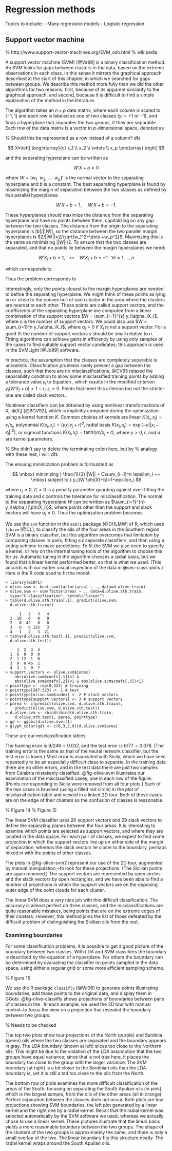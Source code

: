# Regression methods

Topics to include: 
- Many regression models
- Logistic regression

\index{classification methods!support vector machine (SVM)}

## Support vector machine

% http://www.support-vector-machines.org/SVM_osh.html
% wikipedia

A support vector machine (SVM) [@Va99] is a binary classification
method.  An SVM looks for gaps between clusters in the data, based on the extreme observations in each class. In this sense it mirrors the graphical approach described at the start of this chapter, in which we searched for gaps between groups. We describe this method more fully than we did the other algorithms for two reasons: first, because of its apparent similarity to the graphical approach, and second, because it is difficult to find a simple explanation of the method in the literature.

The algorithm takes an $n \times p$ data matrix, where each column is scaled to $[-1,1]$ and each row is labeled as one of two classes ($y_i=+1$ or $-1$), and finds a hyperplane that separates the two groups, if they are separable. Each row of the data matrix is a vector in $p$-dimensional space, denoted as

% Should this be represented as a row instead of a column?  dfs

$$
X=\left[ \begin{array}{c}
  x_1 \\ x_2 \\ \vdots \\ x_p \end{array} \right]
$$

\noindent and the separating hyperplane can be written as

$$
W'X + b = 0
$$

\noindent where $W = [ w_1~~ w_2 ~~ \dots ~~ w_p]'$ is the normal
vector to the separating hyperplane and $b$ is a constant.  The best separating hyperplane is found by maximizing the margin of separation between the two classes as defined by two parallel hyperplanes:

$$
W'X + b = 1, ~~~~~ W'X + b = -1.
$$

\noindent These hyperplanes should maximize the distance from the
separating hyperplane and have no points between them, capitalizing on any gap between the two classes. The distance from the origin to the
separating hyperplane is $|b|/||W||$, so the distance between the
two parallel margin hyperplanes is $2/||W||=2/\sqrt{w_1^2+\dots
+w_p^2}$. Maximizing this is the same as minimizing $||W||/2$. To
ensure that the two classes are separated, and that no points lie
between the margin hyperplanes we need:

$$
W'X_i + b \geq 1, ~~~\mbox{  or  } ~~~W'X_i + b \leq -1 ~~~\forall i=1, ..., n
$$

\noindent which corresponds to

\begin{eqnarray}
y_i(W'X_i+b)\geq 1 ~~~\forall i=1, ..., n
\label{svm-crit}
\end{eqnarray}

\noindent Thus the problem corresponds to
\begin{quote} 
{\em minimizing} $\frac{||W||}{2}$ {\em subject to }
$y_i(X_iW+b)\geq~1 ~~~\forall i=1, ..., n$.
\end{quote}

\index{SVMLight}

\noindent Interestingly, only the points closest to the margin
hyperplanes are needed to define the separating hyperplane. We might think of these points as lying on or close to the convex hull of each cluster in the area where the clusters are nearest to each other. These points are called support vectors, and the coefficients of the separating hyperplane are computed from a linear combination of the support vectors $W = \sum_{i=1}^{s} y_i\alpha_iX_i$, where $s$ is the number of support vectors.  We could also use $W = \sum_{i=1}^n y_i\alpha_iX_i$, where $\alpha_i=0$ if $X_i$ is not a support vector. For a good fit the number of support vectors $s$ should be small relative to $n$. Fitting algorithms can achieve gains in efficiency by using only samples of the cases to find suitable support vector candidates; this approach is used in the SVMLight
[@Jo99] software.

In practice, the assumption that the classes are completely separable is unrealistic. Classification problems rarely present a gap between the classes, such that there are no misclassifications.
@CV95 relaxed the separability condition to allow some
misclassified training points by adding a tolerance value $\epsilon_i$ to Equation \ref{svm-crit}, which results in the modified criterion $y_i(W'X_i+b)>1-\epsilon_i, \epsilon_i\geq 0$. Points that meet this criterion but not the stricter one are called slack vectors.

Nonlinear classifiers can be obtained by using nonlinear
transformations of $X_i$, $\phi(X_i)$ [@BGV92], which is
implicitly computed during the optimization using a kernel function
$K$. Common choices of kernels are linear
$K(x_i,x_j)=x_i'x_j$, polynomial
$K(x_i,x_j)=(\gamma x_i'x_j+r)^d$, radial basis
$K(x_i,x_j)=\exp(-\gamma ||x_i-x_j||^2)$, or sigmoid
functions $K(x_i,x_j)=\mbox{tanh}(\gamma x_i'x_j+r)$, where
$\gamma>0, r,$ and $d$ are kernel parameters.

% She didn't say to delete the terminating colon here, but by 
% analogy with these rest, I will.  dfs

The ensuing minimization problem is formulated as

$$
\mbox{ minimizing } \frac{1}{2}||W|| + C\sum_{i=1}^n \epsilon_i ~~ \mbox{ subject to } 
y_i(W'\phi(X)+b)>1-\epsilon_i
$$

\noindent where $\epsilon_i\geq 0$, $C>0$ is a penalty parameter guarding  against over-fitting the training data and $\epsilon$ controls the tolerance for misclassification. The normal to the separating hyperplane $W$ can be written as $\sum_{i=1}^{n}
y_i\alpha_i{\phi(X_i)}$, where points other than the support and
slack vectors will have $\alpha_i=0$.  Thus the optimization problem becomes

\begin{eqnarray*}
\mbox{ minimizing } \frac{1}{2} \sum_{i=1}^n\sum_{j=1}^n y_iy_j\alpha_i\alpha_jK(X_i,X_j)+C\sum_{i=1}^n \epsilon_i \\ ~~~~~~~~~~~\mbox{ subject to } 
y_i(W'\phi(X)+b)>1-\epsilon_i
\end{eqnarray*}

\index{R package!e1071}
\index{R package!libsvm}

We use the `svm` function in the `e1071` package
[@DHLMW] of R, which uses `libsvm` [@CL], to classify
the oils of the four areas in the Southern region.  SVM is a binary classifier, but this algorithm overcomes that limitation by comparing classes in pairs, fitting six separate classifiers, and then using a voting scheme to make predictions. To fit the SVM we also need to specify a kernel, or rely on the internal tuning tools of the algorithm to choose this for us.  Automatic tuning in the algorithm chooses a radial basis, but we found that a linear kernel performed better, so that is what we used. (This accords with our earlier visual inspection of the data in @sec-class-plots.)  Here is the R code used to fit the model:

```
> library(e1071)
> olive.svm <- best.svm(factor(area) ~ ., data=d.olive.train)
> olive.svm <- svm(factor(area) ~ ., data=d.olive.sth.train, 
  type="C-classification", kernel="linear")
> table(d.olive.sth.train[,1], predict(olive.svm, 
  d.olive.sth.train))
   
      1   2   3   4
  1  19   0   0   0
  2   0  42   0   0
  3   0   0 155   3
  4   1   2   3  21
> table(d.olive.sth.test[,1], predict(olive.svm, 
  d.olive.sth.test))
   
     1  2  3  4
  1  6  0  0  0
  2  1 12  1  0
  3  0  0 46  2
  4  1  1  0  7
> support.vectors <- olive.svm$index[
    abs(olive.svm$coefs[,1])<1 &
    abs(olive.svm$coefs[,2])<1 & abs(olive.svm$coefs[,3])<1]
> pointtype <- rep(0,323) # training
> pointtype[247:323] <- 1 # test
> pointtype[olive.svm$index] <- 2 # slack vectors
> pointtype[support.vectors] <- 3 # support vectors
> parea <- c(predict(olive.svm, d.olive.sth.train),
    predict(olive.svm, d.olive.sth.test))
> d.olive.svm <- cbind(rbind(d.olive.sth.train, 
    d.olive.sth.test), parea, pointtype)
> gd <- ggobi(d.olive.svm)[1]
> glyph_color(gd) <- c(6,3,2,9)[d.olive.svm$area]
```

\noindent These are our misclassification tables:

\smallskip
\noindent \emph{Training:}
\begin{center}
\begin{tabular}{l@{\hspace{.3in}}r@{\hspace{1em}}r@{\hspace{1em}}r@{\hspace{1em}}r@{\hspace{1.5em}}r@{\hspace{2em}}r}
\B & & \multicolumn{4}{c}{Predicted \Vbl{area}} & Error \\

\T & & \multicolumn{1}{c}{North}  & \multicolumn{1}{c}{Calabria} & \multicolumn{1}{c}{South}  & \multicolumn{1}{c}{Sicily} &  \\
\B & & \multicolumn{1}{c}{Apulia} &  & \multicolumn{1}{c}{Apulia} & & \\  \cline{3-7}

\T         & North Apulia & 19 & 0 & 0 & 0 & 0.000\\
\Vbl{area} & Calabria & 0 & 42 & 0 &  0 & 0.000\\
           & South Apulia & 0 & 0 & 155 & {\bf 3} & 0.019\\
\B         & Sicily & {\bf 1} & {\bf 2} & {\bf 3} & 21 & 0.222 \\ \cline{3-7}
\T         &        &         &         &         &    & 0.037
\end{tabular}
\end{center}

\bigskip

\noindent \emph {Test:}
\begin{center}
\begin{tabular}{l@{\hspace{.3in}}r@{\hspace{1em}}r@{\hspace{1em}}r@{\hspace{1em}}r@{\hspace{1.5em}}r@{\hspace{2em}}r}
\B & & \multicolumn{4}{c}{Predicted \Vbl{area}} & Error \\

\T & & \multicolumn{1}{c}{North}  & \multicolumn{1}{c}{Calabria} & \multicolumn{1}{c}{South}  & \multicolumn{1}{c}{Sicily} &  \\
\B & & \multicolumn{1}{c}{Apulia} &  & \multicolumn{1}{c}{Apulia} & & \\  \cline{3-7}

\T         & North Apulia & 6 & 0 & 0 & 0 & 0.000\\
\Vbl{area} & Calabria & {\bf 1} & 12 & {\bf 1} &  0 & 0.143\\
           & South Apulia & 0 & 0 & 46 & {\bf 2} & 0.042\\
\B         & Sicily & {\bf 1} & {\bf 1} & 0 & 7 & 0.286 \\  \cline{3-7}
\T         &        &         &         &         &    & 0.078
\end{tabular}
\end{center}
\bigskip

\noindent The training error is $9/246=0.037$, and the test error is
$6/77=0.078$.  (The training error is the same as that of the neural network classifier, but the test error is lower.)  Most error is associated with Sicily, which we have seen repeatedly to be an especially difficult class to separate.  In the training data there are no other errors, and in the test data there are just two samples from Calabria mistakenly classified. @fig-olive-svm illustrates our examination of the misclassified cases, one in each row of the figure. (Points corresponding to Sicily were removed from all four plots.)  Each of the two cases is brushed (using a filled red
circle) in the plot of misclassification table and viewed in a linked 2D tour.  \index{brushing!linked}\index{tour!grand} Both of these cases are on the edge of their clusters so the confusion of classes is reasonable.

% Figure 14
\begin{figure*}[htbp]
\centerline{{\includegraphics[width=2.2in]{chap-class/olive-svm6.pdf}}
 {\includegraphics[width=2.2in]{chap-class/olive-svm7.pdf}}}
\smallskip

\centerline{{\includegraphics[width=2.2in]{chap-class/olive-svm8.pdf}}
 {\includegraphics[width=2.2in]{chap-class/olive-svm9.pdf}}}
\caption[Misclassifications of a support vector machine classifying
 the oils of the South]{Misclassifications of a support vector machine
 classifying the oils of the South by \Vbl{area}.  The
 misclassification table {\bf (left)} is linked to 2D tour plots {\bf
 (right)}; different misclassifications are examined in each row of
 plots. (The oils from Sicily, the fourth area, have been removed from
 all plots.)  }
\label{olive-svm}
\end{figure*}

% Figure 15
\begin{figure*}[htbp]
\centerline{
 {\includegraphics[width=1.5in]{chap-class/olive-svm3.pdf}}
 {\includegraphics[width=1.5in]{chap-class/olive-svm4.pdf}}
 {\includegraphics[width=1.5in]{chap-class/olive-svm5.pdf}}}
\caption[Using the tour to examine the choice of support
vectors]{Using the tour to examine the choice of support vectors when
classifying Southern oils by \Vbl{area}.  Support vectors are open
circles, and slack vectors are open rectangles; the data points are
represented by $+$es and $\times$es.}
\label{olive-svm2}
\end{figure*}

The linear SVM classifier uses 20 support vectors and 29 slack vectors
to define the separating planes between the four areas. It is
interesting to examine which points are selected as support vectors,
and where they are located in the data space.  For each pair of
classes, we expect to find some projection in which the support vectors
line up on either side of the margin of separation, whereas the slack
vectors lie closer to the boundary, perhaps mixed in with the points
of other classes.

\index{tour!grand} \index{tour!manual} The plots in
@fig-olive-svm2 represent our use of the 2D tour, augmented by
manual manipulation,~to look for these projections.  (The Sicilian points are again removed.) The support vectors are represented by open circles and the slack vectors by open rectangles, and we have been able to find a number of projections in which the support vectors are on the opposing outer edge of the point clouds for each cluster. 

The linear SVM does a very nice job with this difficult
classification. The accuracy is almost perfect on three classes,
and the misclassifications are quite reasonable mistakes, being points that are on the extreme edges of their clusters.  However, this method joins the list of those defeated by the difficult problem of distinguishing the Sicilian oils from the rest.

### Examining boundaries

\index{classification!examining boundaries}

For some classification problems, it is possible to get a good picture of the boundary between two classes. With LDA and SVM classifiers the boundary is described by the equation of a hyperplane. For others the boundary can be determined by evaluating the classifier on points sampled in the data space, using either a regular grid or some more efficient sampling scheme.

% Figure 16
\begin{figure*}[htbp]
\centerline{{\includegraphics[width=2in]{chap-class/olive-classifly-lda.pdf}}
 {\includegraphics[width=2in]{chap-class/olive-classifly-svm.pdf}}}
\smallskip
\centerline{{\includegraphics[width=2in]{chap-class/olive-classifly-svm3.pdf}}
 {\includegraphics[width=2in]{chap-class/olive-classifly-svm5.pdf}}}
\caption[Classification boundaries for different
models]{Classification boundaries for different models shown in the 2D
tour. Points on the boundary are gray stars.  We first compare LDA
{\bf (top left)} with linear SVM {\bf (top right)} in finding the
boundary between oils from the North and Sardinia.  Both boundaries
are too close to the cluster of Northern oils.  We also compare linear
SVM {\bf (bottom left)} and radial kernel SVM {\bf (bottom right)} in
finding the boundary between oils from South Apulia and other Southern
oils.  }
\label{olive-classifly} 
\end{figure*}

\index{R package!classifly} \index{tour!grand}
\index{tour!manual} We use the R package `classifly`
[@Wi06] to generate points illustrating boundaries, add those
points to the original data, and display them in GGobi.
@fig-olive-classifly shows projections of boundaries between
pairs of classes in the \Data{Olive Oils}.  In each example, we used the 2D tour with manual control~to focus the view on a projection that revealed the boundary between two groups.

% Needs to be checked
\begin{verbatim}
> library(classifly)
> d.olive.sub <- subset(d.olive,region!=1,
   select=c(region,palmitic:eicosenoic))
> classifly(d.olive.sub, region~linoleic+oleic+arachidic, 
   lda)
> classifly(d.olive.sub, region~linoleic+oleic+arachidic, 
   svm, probability=TRUE, kernel="linear")
\end{verbatim}

The top two plots show tour projections of the North (purple) and
Sardinia (green) oils where the two classes are separated and the
boundary appears in gray.  The LDA boundary (shown at left) slices too close to the Northern oils. This might be due to the violation of the LDA assumption that the two groups have equal variance; since that is not true here, it places the boundary too close to the group with the larger variance.  The SVM boundary (at right) is a bit closer to the Sardinian oils than the LDA boundary is, yet it is still a tad too close to the oils from the North.

The bottom row of plots examines the more difficult classification of the areas of the South, focusing on separating the South Apulian oils (in pink), which is the largest sample, from the oils of the other areas (all in orange). Perfect separation between the classes does not occur. Both plots are tour projections showing SVM boundaries, the left plot generated by a linear kernel and the right one by a radial
kernel.  Recall that the radial kernel was selected automatically by the SVM software we used, whereas we actually chose to use a linear kernel.  These pictures illustrate that the linear basis yields a more reasonable boundary between the two groups. The shape of the clusters of the two groups is approximately the same, and there is only a small overlap of the two. The linear boundary fits this structure neatly. The radial kernel wraps around the South Apulian oils.
